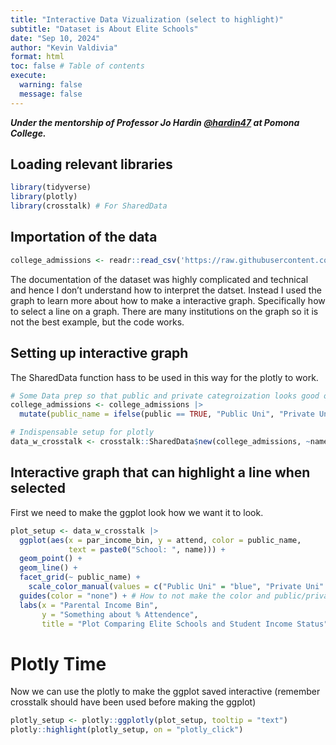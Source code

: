 ```yaml
---
title: "Interactive Data Vizualization (select to highlight)"
subtitle: "Dataset is About Elite Schools"
date: "Sep 10, 2024"
author: "Kevin Valdivia"
format: html
toc: false # Table of contents
execute: 
  warning: false
  message: false
---
```


***Under the mentorship of Professor Jo Hardin [\@hardin47](https://github.com/hardin47) at Pomona College.***

## Loading relevant libraries

```r
library(tidyverse)
library(plotly)
library(crosstalk) # For SharedData
```

## Importation of the data

```r
college_admissions <- readr::read_csv('https://raw.githubusercontent.com/rfordatascience/tidytuesday/master/data/2024/2024-09-10/college_admissions.csv')
```

::: {.callout-tip title="Disclaimer"}
The documentation of the dataset was highly complicated and technical and hence I don't understand how to interpret the datset. Instead I used the graph to learn more about how to make a interactive graph. Specifically how to select a line on a graph. There are many institutions on the graph so it is not the best example, but the code works.
:::

## Setting up interactive graph

::: {.callout-note title="Plotly & Crosstalk::SharedData"}
The SharedData function hass to be used in this way for the plotly to work.
:::

```r
# Some Data prep so that public and private categroization looks good on the graph
college_admissions <- college_admissions |>
  mutate(public_name = ifelse(public == TRUE, "Public Uni", "Private Uni"))

# Indispensable setup for plotly
data_w_crosstalk <- crosstalk::SharedData$new(college_admissions, ~name)
```

## Interactive graph that can highlight a line when selected

First we need to make the ggplot look how we want it to look.

```r
plot_setup <- data_w_crosstalk |> 
  ggplot(aes(x = par_income_bin, y = attend, color = public_name,
             text = paste0("School: ", name))) +
  geom_point() +
  geom_line() +
  facet_grid(~ public_name) +
    scale_color_manual(values = c("Public Uni" = "blue", "Private Uni" = "red")) +  # Custom colors
  guides(color = "none") + # How to not make the color and public/private appear
  labs(x = "Parental Income Bin",
       y = "Something about % Attendence",
       title = "Plot Comparing Elite Schools and Student Income Status")
```

# Plotly Time

Now we can use the plotly to make the ggplot saved interactive (remember crosstalk should have been used before making the ggplot)

```r
plotly_setup <- plotly::ggplotly(plot_setup, tooltip = "text")
plotly::highlight(plotly_setup, on = "plotly_click")
```
